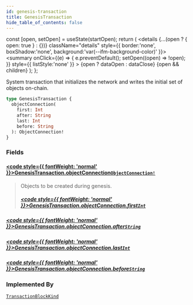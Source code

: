 ```yaml
---
id: genesis-transaction
title: GenesisTransaction
hide_table_of_contents: false
---
```









  const [open, setOpen] = useState(startOpen);
  return (
    <details {...(open ? { open: true } : {})} className="details" style={{ border:'none', boxShadow:'none', background:'var(--ifm-background-color)' }}>
      <summary
        onClick={(e) => {
          e.preventDefault();
          setOpen((open) => !open);
        }}
        style={{ listStyle:'none' }}
      >
      {open ? dataOpen : dataClose}
      </summary>
      {open && children}
    </details>
  );
};








System transaction that initializes the network and writes the initial set of objects on-chain.


```graphql
type GenesisTransaction {
  objectConnection(
    first: Int
    after: String
    last: Int
    before: String
  ): ObjectConnection!
}
```




### Fields

#### [<code style={{ fontWeight: 'normal' }}>GenesisTransaction.<b>objectConnection</b></code>](#)<Bullet />[`ObjectConnection!`](/references/sui-api/graphql/reference/objects/object-connection) <Badge class="badge badge--secondary" text="non-null"/> <Badge class="badge badge--secondary" text="object"/> 
> 
> 
> Objects to be created during genesis.
> ##### [<code style={{ fontWeight: 'normal' }}>GenesisTransaction.objectConnection.<b>first</b></code>](#)<Bullet />[`Int`](/references/sui-api/graphql/reference/scalars/int) <Badge class="badge badge--secondary" text="scalar"/> 
> 
> 
> 
> 

##### [<code style={{ fontWeight: 'normal' }}>GenesisTransaction.objectConnection.<b>after</b></code>](#)<Bullet />[`String`](/references/sui-api/graphql/reference/scalars/string) <Badge class="badge badge--secondary" text="scalar"/> 
> 
> 
> 
> 

##### [<code style={{ fontWeight: 'normal' }}>GenesisTransaction.objectConnection.<b>last</b></code>](#)<Bullet />[`Int`](/references/sui-api/graphql/reference/scalars/int) <Badge class="badge badge--secondary" text="scalar"/> 
> 
> 
> 
> 

##### [<code style={{ fontWeight: 'normal' }}>GenesisTransaction.objectConnection.<b>before</b></code>](#)<Bullet />[`String`](/references/sui-api/graphql/reference/scalars/string) <Badge class="badge badge--secondary" text="scalar"/> 
> 
> 
> 
> 



### Implemented By

[`TransactionBlockKind`](/references/sui-api/graphql/reference/unions/transaction-block-kind)  <Badge class="badge badge--secondary" text="union"/>

